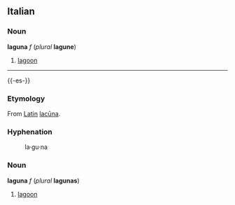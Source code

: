 ==Italian==
===Noun===
'''laguna''' ''f'' (''plural'' '''lagune''')

#[[lagoon]]

----
{{-es-}}
===Etymology===
From [[Latin]] [[lacūna]].

===Hyphenation===
:la&middot;gu&middot;na
===Noun===
'''laguna''' ''f'' (''plural'' '''lagunas''')

#[[lagoon]]